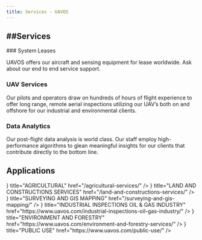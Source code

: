 ---
title: Services - UAVOS
---


##Services
---

<Steps>
### System Leases
 
UAVOS offers our aircraft and sensing equipment for lease worldwide. Ask about our end to end service support.
 
### UAV Services
 
Our pilots and operators draw on hundreds of hours of flight experience to offer long range, remote aerial inspections utilizing our UAV’s both on and offshore for our industrial and environmental clients.

### Data Analytics

Our post-flight data analysis is world class. Our staff employ high-performance algorithms to glean meaningful insights for our clients that contribute directly to the bottom line.

</Steps>


Applications
---
<Cards>
  <Cards.Card
  icon={
    <Image 
      src="/uavos_website/images/services/wheat.jpg"
      alt="Building"
      width={64}      
      height={64}     
      style={{ objectFit: 'cover' }}
    />
  }
  title="AGRICULTURAL"
  href="/agricultural-services/"
/>
  <Cards.Card
    icon={
        <Image 
        src="/uavos_website/images/services/building.png"
        alt="Building"
        width={64}      
        height={64}     
        style={{ objectFit: 'cover' }}
        />
    }
    title="LAND AND CONSTRUCTIONS SERVICES"
    href="/land-and-constructions-services/"
  />
  <Cards.Card
    icon={
        <Image 
        src="/uavos_website/images/services/route.png"
        alt="Building"
        width={64}      
        height={64}     
        style={{ objectFit: 'cover' }}
        />
    }
    title="SURVEYING AND GIS MAPPING"
    href="/surveying-and-gis-mapping/"
  />
  <Cards.Card
    icon={
        <Image 
        src="/uavos_website/images/services/pump-jack.png"
        alt="Building"
        width={64}      
        height={64}     
        style={{ objectFit: 'cover' }}
        />
    }
    title="INDUSTRIAL INSPECTIONS OIL & GAS INDUSTRY"
    href="https://www.uavos.com/industrial-inspections-oil-gas-industry/"
  />
  <Cards.Card
    icon={
        <Image 
        src="/uavos_website/images/services/trees.png"
        alt="Building"
        width={64}      
        height={64}     
        style={{ objectFit: 'cover' }}
        />
    }
    title="ENVIRONMENT AND FORESTRY"
    href="https://www.uavos.com/environment-and-forestry-services/"
  />
  <Cards.Card
    icon={
        <Image 
        src="/uavos_website/images/services/worker.png"
        alt="Building"
        width={64}      
        height={64}     
        style={{ objectFit: 'cover' }}
        />
    }
    title="PUBLIC USE"
    href="https://www.uavos.com/public-use/"
  />
</Cards>
